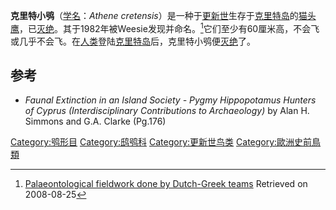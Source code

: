 {{Speciesbox 
| fossil_range = [[更新世|更新世]]
| image = Candiacervus ropalophorus.jpg
| image_width = 250px
| image_caption = 克里特小鸮和''Candiacervus ropalophorus''
| taxon = Athene cretensis
| authority = Weesie, 1982
}}
'''克里特小鸮'''（[[学名|学名]]：''Athene cretensis''）是一种于[[更新世|更新世]]生存于[[克里特岛|克里特岛]]的[[猫头鹰|猫头鹰]]，已[[灭绝|灭绝]]。其于1982年被Weesie发现并命名。<ref>[http://www.nia.gr/paleontologie.htm Palaeontological fieldwork done by Dutch-Greek teams] {{Wayback|url=http://www.nia.gr/paleontologie.htm |date=20071011000700 }} Retrieved on 2008-08-25</ref>它们至少有60厘米高，不会飞或几乎不会飞。在[[人类|人类]]登陆[[克里特岛|克里特岛]]后，克里特小鸮便[[灭绝|灭绝]]了。

==参考==
{{Reflist}}

* ''Faunal Extinction in an Island Society - Pygmy Hippopotamus Hunters of Cyprus (Interdisciplinary Contributions to Archaeology)'' by Alan H. Simmons and G.A. Clarke (Pg.176)
 
{{Owl-stub}}
{{Taxonbar|from=Q5184710}}
[[Category:鸮形目|Category:鸮形目]]
[[Category:鸱鸮科|Category:鸱鸮科]]
[[Category:更新世鸟类|Category:更新世鸟类]]
[[Category:歐洲史前鳥類|Category:歐洲史前鳥類]]